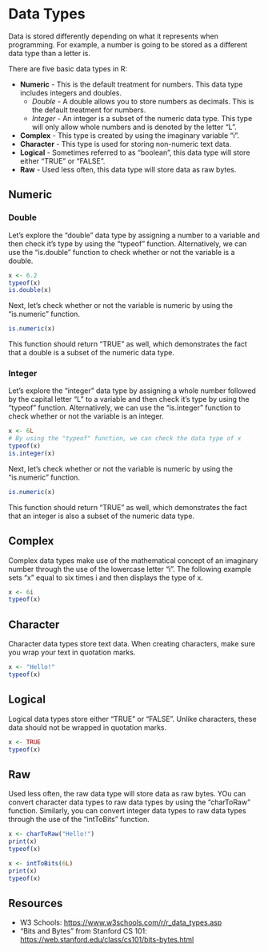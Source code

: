 # Data Types

Data is stored differently depending on what it represents when programming. For example, a number is going to be stored as a different data type than a letter is.

There are five basic data types in R:

- **Numeric** - This is the default treatment for numbers. This data type includes integers and doubles.
    - *Double* - A double allows you to store numbers as decimals. This is the default treatment for numbers.
    - *Integer* - An integer is a subset of the numeric data type. This type will only allow whole numbers and is denoted by the letter "L".
- **Complex** - This type is created by using the imaginary variable "i".
- **Character** - This type is used for storing non-numeric text data.
- **Logical** - Sometimes referred to as "boolean", this data type will store either "TRUE" or "FALSE".
- **Raw** - Used less often, this data type will store data as raw bytes.

## Numeric

### Double

Let's explore the "double" data type by assigning a number to a variable and then check it's type by using the "typeof" function. Alternatively, we can use the "is.double" function to check whether or not the variable is a double.

```r
x <- 6.2
typeof(x)
is.double(x)
```

Next, let's check whether or not the variable is numeric by using the "is.numeric" function.

```r
is.numeric(x)
```

This function should return "TRUE" as well, which demonstrates the fact that a double is a subset of the numeric data type.

### Integer

Let's explore the "integer" data type by assigning a whole number followed by the capital letter "L" to a variable and then check it's type by using the "typeof" function. Alternatively, we can use the "is.integer" function to check whether or not the variable is an integer.

```r
x <- 6L
# By using the "typeof" function, we can check the data type of x
typeof(x)
is.integer(x)
```

Next, let's check whether or not the variable is numeric by using the "is.numeric" function.

```r
is.numeric(x)
```

This function should return "TRUE" as well, which demonstrates the fact that an integer is also a subset of the numeric data type.

## Complex

Complex data types make use of the mathematical concept of an imaginary number through the use of the lowercase letter "i". The following example sets "x" equal to six times i and then displays the type of x.

```r
x <- 6i
typeof(x)
```

## Character

Character data types store text data. When creating characters, make sure you wrap your text in quotation marks.

```r
x <- "Hello!"
typeof(x)
```

## Logical

Logical data types store either "TRUE" or "FALSE". Unlike characters, these data should not be wrapped in quotation marks.

```r
x <- TRUE
typeof(x)
```

## Raw

Used less often, the raw data type will store data as raw bytes. YOu can convert character data types to raw data types by using the "charToRaw" function. Similarly, you can convert integer data types to raw data types through the use of the "intToBits" function.

```r
x <- charToRaw("Hello!")
print(x)
typeof(x)

x <- intToBits(6L)
print(x)
typeof(x)
```

## Resources

- W3 Schools: <https://www.w3schools.com/r/r_data_types.asp>
- "Bits and Bytes" from Stanford CS 101: <https://web.stanford.edu/class/cs101/bits-bytes.html>